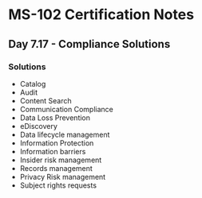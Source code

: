 # MS-102 Certification Notes
## Day 7.17 - Compliance Solutions

### Solutions
* Catalog
* Audit
* Content Search
* Communication Compliance
* Data Loss Prevention
* eDiscovery
* Data lifecycle management
* Information Protection
* Information barriers
* Insider risk management
* Records management
* Privacy Risk management
* Subject rights requests